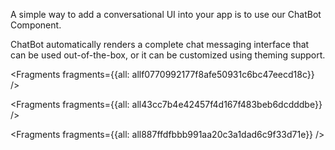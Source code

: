 A simple way to add a conversational UI into your app is to use our ChatBot Component.

ChatBot automatically renders a complete chat messaging interface that can be used out-of-the-box, or it can be customized using theming support.

<!-- {/_ TODO: fix <inline-fragment src=~/ui/fragments/web/installation.md></inline-fragment> _/} -->


<Fragments fragments={{all: allf0770992177f8afe50931c6bc47eecd18c}} />


<Fragments fragments={{all: all43cc7b4e42457f4d167f483beb6dcdddbe}} />


<Fragments fragments={{all: all887ffdfbbb991aa20c3a1dad6c9f33d71e}} />
